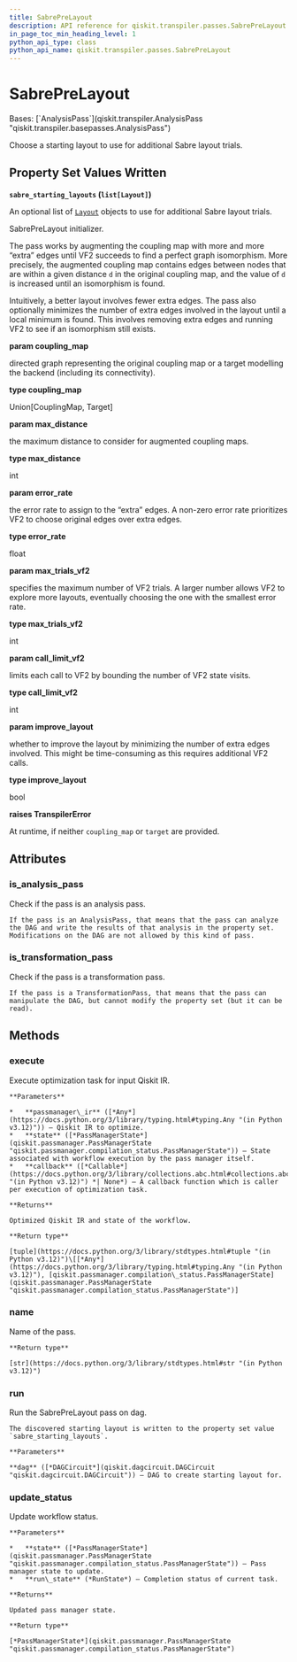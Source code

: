 ```yaml
---
title: SabrePreLayout
description: API reference for qiskit.transpiler.passes.SabrePreLayout
in_page_toc_min_heading_level: 1
python_api_type: class
python_api_name: qiskit.transpiler.passes.SabrePreLayout
---
```


# SabrePreLayout

<Class id="qiskit.transpiler.passes.SabrePreLayout" isDedicatedPage={true} github="https://github.com/Qiskit/qiskit/tree/stable/1.1/qiskit/transpiler/passes/layout/sabre_pre_layout.py#L22-L217" signature="qiskit.transpiler.passes.SabrePreLayout(*\*args*, *\*\*kwargs*)" modifiers="class">
  Bases: [`AnalysisPass`](qiskit.transpiler.AnalysisPass "qiskit.transpiler.basepasses.AnalysisPass")

  Choose a starting layout to use for additional Sabre layout trials.

  ## Property Set Values Written

  **`sabre_starting_layouts` (`list[Layout]`)**

  An optional list of [`Layout`](qiskit.transpiler.Layout "qiskit.transpiler.Layout") objects to use for additional Sabre layout trials.

  SabrePreLayout initializer.

  The pass works by augmenting the coupling map with more and more “extra” edges until VF2 succeeds to find a perfect graph isomorphism. More precisely, the augmented coupling map contains edges between nodes that are within a given distance `d` in the original coupling map, and the value of `d` is increased until an isomorphism is found.

  Intuitively, a better layout involves fewer extra edges. The pass also optionally minimizes the number of extra edges involved in the layout until a local minimum is found. This involves removing extra edges and running VF2 to see if an isomorphism still exists.

  **param coupling\_map**

  directed graph representing the original coupling map or a target modelling the backend (including its connectivity).

  **type coupling\_map**

  Union\[CouplingMap, Target]

  **param max\_distance**

  the maximum distance to consider for augmented coupling maps.

  **type max\_distance**

  int

  **param error\_rate**

  the error rate to assign to the “extra” edges. A non-zero error rate prioritizes VF2 to choose original edges over extra edges.

  **type error\_rate**

  float

  **param max\_trials\_vf2**

  specifies the maximum number of VF2 trials. A larger number allows VF2 to explore more layouts, eventually choosing the one with the smallest error rate.

  **type max\_trials\_vf2**

  int

  **param call\_limit\_vf2**

  limits each call to VF2 by bounding the number of VF2 state visits.

  **type call\_limit\_vf2**

  int

  **param improve\_layout**

  whether to improve the layout by minimizing the number of extra edges involved. This might be time-consuming as this requires additional VF2 calls.

  **type improve\_layout**

  bool

  **raises TranspilerError**

  At runtime, if neither `coupling_map` or `target` are provided.

  ## Attributes

  ### is\_analysis\_pass

  <Attribute id="qiskit.transpiler.passes.SabrePreLayout.is_analysis_pass">
    Check if the pass is an analysis pass.

    If the pass is an AnalysisPass, that means that the pass can analyze the DAG and write the results of that analysis in the property set. Modifications on the DAG are not allowed by this kind of pass.
  </Attribute>

  ### is\_transformation\_pass

  <Attribute id="qiskit.transpiler.passes.SabrePreLayout.is_transformation_pass">
    Check if the pass is a transformation pass.

    If the pass is a TransformationPass, that means that the pass can manipulate the DAG, but cannot modify the property set (but it can be read).
  </Attribute>

  ## Methods

  ### execute

  <Function id="qiskit.transpiler.passes.SabrePreLayout.execute" github="https://github.com/Qiskit/qiskit/tree/stable/1.1/qiskit/passmanager/base_tasks.py#L72-L118" signature="execute(*passmanager\_ir*, *state*, *callback=None*)">
    Execute optimization task for input Qiskit IR.

    **Parameters**

    *   **passmanager\_ir** ([*Any*](https://docs.python.org/3/library/typing.html#typing.Any "(in Python v3.12)")) – Qiskit IR to optimize.
    *   **state** ([*PassManagerState*](qiskit.passmanager.PassManagerState "qiskit.passmanager.compilation_status.PassManagerState")) – State associated with workflow execution by the pass manager itself.
    *   **callback** ([*Callable*](https://docs.python.org/3/library/collections.abc.html#collections.abc.Callable "(in Python v3.12)") *| None*) – A callback function which is caller per execution of optimization task.

    **Returns**

    Optimized Qiskit IR and state of the workflow.

    **Return type**

    [tuple](https://docs.python.org/3/library/stdtypes.html#tuple "(in Python v3.12)")\[[*Any*](https://docs.python.org/3/library/typing.html#typing.Any "(in Python v3.12)"), [qiskit.passmanager.compilation\_status.PassManagerState](qiskit.passmanager.PassManagerState "qiskit.passmanager.compilation_status.PassManagerState")]
  </Function>

  ### name

  <Function id="qiskit.transpiler.passes.SabrePreLayout.name" github="https://github.com/Qiskit/qiskit/tree/stable/1.1/qiskit/passmanager/base_tasks.py#L68-L70" signature="name()">
    Name of the pass.

    **Return type**

    [str](https://docs.python.org/3/library/stdtypes.html#str "(in Python v3.12)")
  </Function>

  ### run

  <Function id="qiskit.transpiler.passes.SabrePreLayout.run" github="https://github.com/Qiskit/qiskit/tree/stable/1.1/qiskit/transpiler/passes/layout/sabre_pre_layout.py#L89-L132" signature="run(*dag*)">
    Run the SabrePreLayout pass on dag.

    The discovered starting layout is written to the property set value `sabre_starting_layouts`.

    **Parameters**

    **dag** ([*DAGCircuit*](qiskit.dagcircuit.DAGCircuit "qiskit.dagcircuit.DAGCircuit")) – DAG to create starting layout for.
  </Function>

  ### update\_status

  <Function id="qiskit.transpiler.passes.SabrePreLayout.update_status" github="https://github.com/Qiskit/qiskit/tree/stable/1.1/qiskit/passmanager/base_tasks.py#L120-L138" signature="update\_status(*state*, *run\_state*)">
    Update workflow status.

    **Parameters**

    *   **state** ([*PassManagerState*](qiskit.passmanager.PassManagerState "qiskit.passmanager.compilation_status.PassManagerState")) – Pass manager state to update.
    *   **run\_state** (*RunState*) – Completion status of current task.

    **Returns**

    Updated pass manager state.

    **Return type**

    [*PassManagerState*](qiskit.passmanager.PassManagerState "qiskit.passmanager.compilation_status.PassManagerState")
  </Function>
</Class>

